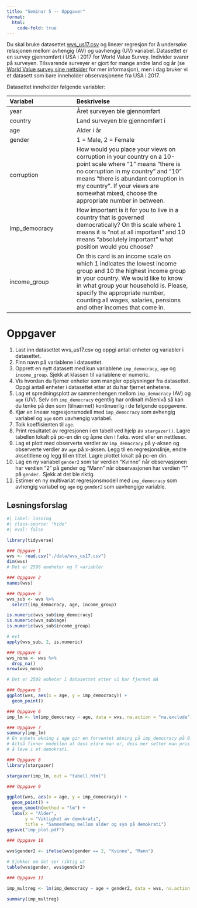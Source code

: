 ```yaml
---
title: "Seminar 5 -- Oppgaver"
format: 
  html:
    code-fold: true
---
```


Du skal bruke datasettet [wvs_us17.csv](https://github.com/martigso/STV1020/blob/gh-pages/data/wvs_us17.csv) og lineær regresjon for å undersøke relasjonen mellom avhengig (AV) og uavhengig (UV) variabel. Datasettet er en survey gjennomført i USA i 2017 for World Value Survey. Individer svarer på surveyen. Tilsvarende surveyer er gjort for mange andre land og år (se [World Value survey sine nettsider](https://www.worldvaluessurvey.org/wvs.jsp) for mer informasjon), men i dag bruker vi et datasett som bare inneholder observasjonene fra USA i 2017. 

Datasettet inneholder følgende variabler: 

| Variabel          | Beskrivelse                     |
|:------------------|:--------------------------------|
| year              | Året surveyen ble gjennomført   |
| country           | Land surveyen ble gjennomført i |
| age               | Alder i år                      |
| gender            | 1 = Male, 2 = Female            |
| corruption        | How would you place your views on corruption in your country on a 10-point scale where "1" means "there is no corruption in my country" and "10" means "there is abundant corruption in my country". If your views are somewhat mixed, choose the appropriate number in between. |
| imp_democracy     |  How important is it for you to live in a country that is governed democratically? On this scale where 1 means it is "not at all important" and 10 means "absolutely important" what position would you choose? |
| income_group      | On this card is an income scale on which 1 indicates the lowest income group and 10 the highest income group in your country. We would like to know in what group your household is. Please, specify the appropriate number, counting all wages, salaries, pensions and other incomes that come in. |

# Oppgaver 

1. Last inn datasettet wvs_us17.csv og oppgi antall enheter og variabler i datasettet. 
2. Finn navn på variablene i datasettet.
3. Opprett en nytt datasett med kun variablene `imp_democracy`, `age` og `income_group`. Sjekk at klassen til variablene er numeric. 
4. Vis hvordan du fjerner enheter som mangler opplysninger fra datasettet. Oppgi antall enheter i datasettet etter at du har fjernet enhetene. 
5. Lag et spredningsplott av sammenhengen mellom `imp_democracy` (AV) og `age` (UV). Selv om `imp_democracy` egentlig har ordinalt målenivå så kan du tenke på den som (tilnærmet) kontinuerlig i de følgende oppgavene.
6.	Kjør en lineær regresjonsmodell med `imp_democracy` som avhengig variabel og `age` som uavhengig variabel. 
7.	Tolk koeffisienten til `age`.
8.	Print resultatet av regresjonen i en tabell ved hjelp av `stargazer()`. Lagre tabellen lokalt på pc-en din og åpne den i f.eks. word eller en nettleser.
9.	Lag et plott med observerte verdier av `imp_democracy` på y-aksen og observerte verdier av `age` på x-aksen. Legg til en regresjonslinje, endre aksetitlene og legg til en tittel. Lagre plottet lokalt på pc-en din.
10.	Lag en ny variabel `gender2` som tar verdien "Kvinne" når observasjonen har verdien "2" på gender og "Mann" når observasjonen har verdien "1" på `gender.` Sjekk at det ble riktig.
11. Estimer en ny multivariat regresjonsmodell med `imp_democracy` som avhengig variabel og `age` og `gender2` som uavhengige variable. 


## Løsningsforslag


```r
#| label: losning
#| class-source: "hide"
#| eval: false

library(tidyverse)

### Oppgave 1
wvs <- read.csv("./data/wvs_us17.csv")
dim(wvs)
# Det er 2596 eneheter og 7 variabler

### Oppgave 2
names(wvs)

### Oppgave 3
wvs_sub <- wvs %>% 
  select(imp_democracy, age, income_group)

is.numeric(wvs_sub$imp_democracy)
is.numeric(wvs_sub$age)
is.numeric(wvs_sub$income_group)

# evt
apply(wvs_sub, 2, is.numeric)

### Oppgave 4
wvs_nona <- wvs %>% 
  drop_na()
nrow(wvs_nona)

# Det er 2508 enheter i datasettet etter vi har fjernet NA

### Oppgave 5
ggplot(wvs, aes(x = age, y = imp_democracy)) +
  geom_point()

### Oppgave 6
imp_lm <- lm(imp_democracy ~ age, data = wvs, na.action = "na.exclude")

### Oppgave 7
summary(imp_lm)
# En enhets økning i age gir en forventet økning på imp_democracy på 0.037.
# Altså finner modellen at dess eldre man er, dess mer setter man pris på
# å leve i et demokrati.

### Oppgave 8
library(stargazer)

stargazer(imp_lm, out = "tabell.html")

### Oppgave 9

ggplot(wvs, aes(x = age, y = imp_democracy)) +
  geom_point() +
  geom_smooth(method = "lm") +
  labs(x = "Alder", 
       y = "Viktighet av demokrati", 
       title = "Sammenheng mellom alder og syn på demokrati")
ggsave("imp_plot.pdf")
  
### Oppgave 10

wvs$gender2 <- ifelse(wvs$gender == 2, "Kvinne", "Mann")

# Sjekker om det ser riktig ut
table(wvs$gender, wvs$gender2)

### Oppgave 11

imp_multreg <- lm(imp_democracy ~ age + gender2, data = wvs, na.action = "na.exclude")

summary(imp_multreg)

```

